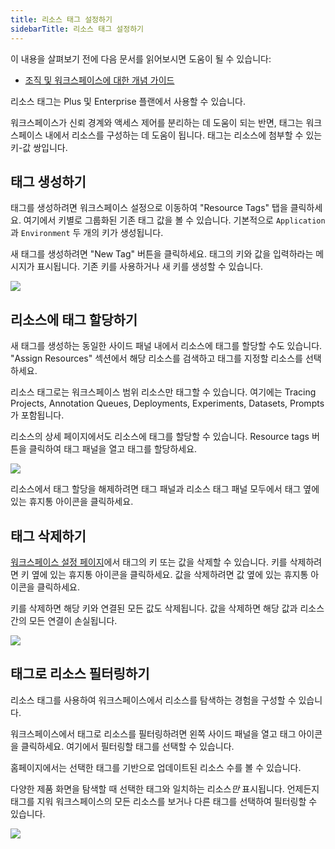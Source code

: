 ```yaml
---
title: 리소스 태그 설정하기
sidebarTitle: 리소스 태그 설정하기
---
```


<Check>
이 내용을 살펴보기 전에 다음 문서를 읽어보시면 도움이 될 수 있습니다:

* [조직 및 워크스페이스에 대한 개념 가이드](/langsmith/administration-overview)
</Check>

<Info>
리소스 태그는 Plus 및 Enterprise 플랜에서 사용할 수 있습니다.
</Info>

워크스페이스가 신뢰 경계와 액세스 제어를 분리하는 데 도움이 되는 반면, 태그는 워크스페이스 내에서 리소스를 구성하는 데 도움이 됩니다. 태그는 리소스에 첨부할 수 있는 키-값 쌍입니다.

## 태그 생성하기

태그를 생성하려면 워크스페이스 설정으로 이동하여 "Resource Tags" 탭을 클릭하세요. 여기에서 키별로 그룹화된 기존 태그 값을 볼 수 있습니다. 기본적으로 `Application`과 `Environment` 두 개의 키가 생성됩니다.

새 태그를 생성하려면 "New Tag" 버튼을 클릭하세요. 태그의 키와 값을 입력하라는 메시지가 표시됩니다. 기존 키를 사용하거나 새 키를 생성할 수 있습니다.

![](/langsmith/images/create-tag.png)

## 리소스에 태그 할당하기

새 태그를 생성하는 동일한 사이드 패널 내에서 리소스에 태그를 할당할 수도 있습니다. "Assign Resources" 섹션에서 해당 리소스를 검색하고 태그를 지정할 리소스를 선택하세요.

<Note>
리소스 태그로는 워크스페이스 범위 리소스만 태그할 수 있습니다. 여기에는 Tracing Projects, Annotation Queues, Deployments, Experiments, Datasets, Prompts가 포함됩니다.
</Note>

리소스의 상세 페이지에서도 리소스에 태그를 할당할 수 있습니다. Resource tags 버튼을 클릭하여 태그 패널을 열고 태그를 할당하세요.

![](/langsmith/images/assign-tag.png)

리소스에서 태그 할당을 해제하려면 태그 패널과 리소스 태그 패널 모두에서 태그 옆에 있는 휴지통 아이콘을 클릭하세요.

## 태그 삭제하기

[워크스페이스 설정 페이지](https://smith.langchain.com/settings/workspaces/resource_tags)에서 태그의 키 또는 값을 삭제할 수 있습니다. 키를 삭제하려면 키 옆에 있는 휴지통 아이콘을 클릭하세요. 값을 삭제하려면 값 옆에 있는 휴지통 아이콘을 클릭하세요.

키를 삭제하면 해당 키와 연결된 모든 값도 삭제됩니다. 값을 삭제하면 해당 값과 리소스 간의 모든 연결이 손실됩니다.

![](/langsmith/images/delete-tag.png)

## 태그로 리소스 필터링하기

리소스 태그를 사용하여 워크스페이스에서 리소스를 탐색하는 경험을 구성할 수 있습니다.

워크스페이스에서 태그로 리소스를 필터링하려면 왼쪽 사이드 패널을 열고 태그 아이콘을 클릭하세요. 여기에서 필터링할 태그를 선택할 수 있습니다.

홈페이지에서는 선택한 태그를 기반으로 업데이트된 리소스 수를 볼 수 있습니다.

다양한 제품 화면을 탐색할 때 선택한 태그와 일치하는 리소스*만* 표시됩니다. 언제든지 태그를 지워 워크스페이스의 모든 리소스를 보거나 다른 태그를 선택하여 필터링할 수 있습니다.

![](/langsmith/images/filter-by-tags.png)